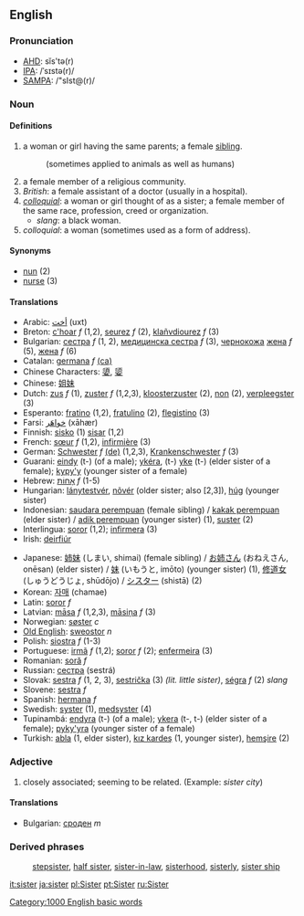 ==English==
===Pronunciation===
*[[w:AHD|AHD]]: sĭs'tə(r)
*[[w:IPA|IPA]]: /ˈsɪstə(r)/
*[[w:SAMPA|SAMPA]]: /"sIst@(r)/

=== Noun ===

==== Definitions ====
# a woman or girl having the same parents; a female [[sibling]]. 
#:(sometimes applied to animals as well as humans)
# a female member of a religious community.
# ''British'': a female assistant of a doctor (usually in a hospital).
#''[[colloquial]]'': a woman or girl thought of as a sister; a female member of the same race, profession, creed or organization.
#*''slang'': a black woman.
#''colloquial'': a woman (sometimes used as a form of address).

====Synonyms====
*[[nun]] (2)
*[[nurse]] (3)

==== Translations ====
{{top}}
*Arabic: [[أخت]] (uxt)
*Breton: [[c'hoar]] ''f'' (1,2), [[seurez]] ''f'' (2), [[klañvdiourez]] ''f'' (3)
*Bulgarian: [[сестра]] ''f'' (1, 2), [[медицинска сестра]] ''f'' (3), [[чернокож]]а [[жена]] ''f'' (5), [[жена]] ''f'' (6)
*Catalan: [[germana]] ''f'' [[:ca:germana|(ca)]] 
*Chinese Characters: [[嬃]], [[媭]]
*Chinese: [[姐妹]]
*Dutch: [[zus]] ''f'' (1), [[zuster]] ''f'' (1,2,3), [[kloosterzuster]] (2), [[non]] (2), [[verpleegster]] (3)
*Esperanto: [[fratino]] (1,2), [[fratulino]] (2), [[flegistino]] (3)
*Farsi: [[خواهَر]] (xāhær)
*Finnish: [[sisko]] (1) [[sisar]] (1,2)
*French: [[sœur]] ''f'' (1,2), [[infirmière]] (3)
*German: [[Schwester]] ''f'' [[:de:Schwester|(de)]] (1,2,3), [[Krankenschwester]] ''f'' (3)
*Guarani: [[eindy]] (t-) (of a male); [[ykéra]], (t-) [[yke]] (t-) (elder sister of a female); [[kypy'y]] (younger sister of a female)
*Hebrew: [[אָחוֹת]] ''f'' (1-5)
*Hungarian: [[lánytestvér]], [[nõvér]] (older sister; also [2,3]), [[húg]] (younger sister)
*Indonesian: [[saudara perempuan]] (female sibling) / [[kakak perempuan]] (elder sister) / [[adik perempuan]] (younger sister) (1), [[suster]] (2)
*Interlingua: [[soror]] (1,2); [[infirmera]] (3)
*Irish: [[deirfiúr]]
{{mid}}
*Japanese: [[姉妹]] (しまい, shimai) (female sibling) / [[お姉さん]] (おねえさん, onēsan) (elder sister) / [[妹]] (いもうと, imōto) (younger sister) (1), [[修道女]] (しゅうどうじょ, shūdōjo) / [[シスター]] (shistā) (2)
*Korean: [[자매]] (chamae)
*Latin: [[soror]] ''f''
*Latvian: [[māsa]] ''f'' (1,2,3), [[māsiņa]] ''f'' (3)
*Norwegian: [[søster]] ''c''
*[[Old English]]: [[sweostor]] ''n''
*Polish: [[siostra]] ''f'' (1-3)
*Portuguese: [[irmã]] ''f'' (1,2); [[soror]] ''f'' (2); [[enfermeira]] (3)
*Romanian: [[soră]] ''f''
*Russian: [[сестра]] (sestrá)
*Slovak: [[sestra]] ''f'' (1, 2, 3), [[sestrička]] (3) ''(lit. little sister)'', [[ségra]] ''f'' (2) ''slang''
*Slovene: [[sestra]] ''f''
*Spanish: [[hermana]] ''f''
*Swedish: [[syster]] (1), [[medsyster]] (4)
*Tupinambá: [[endyra]] (t-) (of a male); [[ykera]] (t-, t-) (elder sister of a female); [[pyky'yra]] (younger sister of a female)
*Turkish: [[abla]] (1, elder sister), [[kız kardeş]] (1, younger sister), [[hemşire]] (2)
{{bottom}}
===Adjective===
# closely associated; seeming to be related. (Example: ''sister city'')

====Translations====

*Bulgarian: [[сроден]] ''m''

===Derived phrases===
:[[stepsister]], [[half sister]], [[sister-in-law]], [[sisterhood]], [[sisterly]], [[sister ship]]

[[Category:1000 English basic words]]

[[it:sister]]
[[ja:sister]]
[[pl:Sister]]
[[pt:Sister]]
[[ru:Sister]]